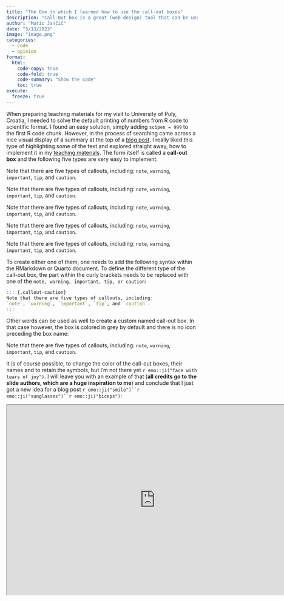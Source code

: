 ```yaml
---
title: "The One in which I learned how to use the call-out boxes"
description: "Call-Out box is a great (web design) tool that can be used to inject pages with additional visual interest or to highlight important information"
author: "Matic Jančič"
date: "5/13/2023"
image: "image.png"
categories:
  - code
  - opinion
format:
  html:
    code-copy: true
    code-fold: true
    code-summary: "Show the code"
    toc: true
execute:
  freeze: true 
---
```


When preparing teaching materials for my visit to University of Puly, Croatia, I needed to solve the default printing of numbers from R code to scientific format. I found an easy solution, simply adding `scipen = 999` to the first R code chunk. However, in the process of searching came across a nice visual display of a summary at the top of a [blog post](https://graphdr.github.io/data-stories/posts/2022-11-18-formatdown/). I really liked this type of highlighting some of the text and explored straight away, how to implement it in my [teaching materials](https://maticjancic.github.io/posts/03_GLOBAL%20ENV%20DATA.html). The form itself is called a **call-out box** and the following five types are very easy to implement:

::: {.callout-note}
Note that there are five types of callouts, including:
`note`, `warning`, `important`, `tip`, and `caution`.
:::

::: {.callout-warning}
Note that there are five types of callouts, including:
`note`, `warning`, `important`, `tip`, and `caution`.
:::

::: {.callout-important}
Note that there are five types of callouts, including:
`note`, `warning`, `important`, `tip`, and `caution`.
:::

::: {.callout-tip}
Note that there are five types of callouts, including:
`note`, `warning`, `important`, `tip`, and `caution`.
:::

::: {.callout-caution}
Note that there are five types of callouts, including:
`note`, `warning`, `important`, `tip`, and `caution`.
:::

To create either one of them, one needs to add the following syntax within the RMarkdown or Quarto document. To define the different type of the call-out box, the part within the curly brackets needs to be replaced with one of the `note, warning, important, tip, or caution`:

```r
::: {.callout-caution}
Note that there are five types of callouts, including:
`note`, `warning`, `important`, `tip`, and `caution`.
:::

```

Other words can be used as well to create a custom named call-out box. In that case however, the box is colored in grey by default and there is no icon preceding the box name:

::: {.callout-disclaimer}
Note that there are five types of callouts, including:
`note`, `warning`, `important`, `tip`, and `caution`.
:::

It is of course possible, to change the color of the call-out boxes, their names and to retain the symbols, but I'm not there yet `r emo::ji("face with tears of joy")`. I will leave you with an example of that (**all credits go to the slide authors, which are a huge inspiration to me**) and conclude that I just got a new idea for a blog post `r emo::ji("smile")``r emo::ji("sunglasses")``r emo::ji("biceps")`:
 
```{=html}
<iframe width="780" height="500" src="https://cwd.numbat.space/lectures/lecture-01.html#/week-1-lesson-1" title="Emi Tanaka"></iframe>
```
